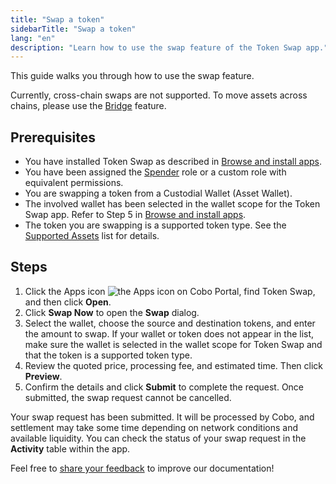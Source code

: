 ```yaml
---
title: "Swap a token"
sidebarTitle: "Swap a token"
lang: "en"
description: "Learn how to use the swap feature of the Token Swap app."
---
```


This guide walks you through how to use the swap feature.

<Info>Currently, cross-chain swaps are not supported. To move assets across chains, please use the [Bridge](/en/apps/bridge/introduction) feature.</Info>

## Prerequisites
- You have installed Token Swap as described in [Browse and install apps](/en/apps/browse-and-install).
- You have been assigned the [Spender](/en/portal/risk-controls/roles-and-permissions) role or a custom role with equivalent permissions.
- You are swapping a token from a Custodial Wallet (Asset Wallet).
- The involved wallet has been selected in the wallet scope for the Token Swap app. Refer to Step 5 in [Browse and install apps](/en/apps/browse-and-install).
- The token you are swapping is a supported token type. See the [Supported Assets](/en/apps/token-swap/supported-assets) list for details.

## Steps

1. Click the Apps icon <img src="/en/images/common/icon_apps.svg" className="icon" alt="the Apps icon" /> on Cobo Portal, find Token Swap, and then click **Open**.
2. Click **Swap Now** to open the **Swap** dialog.
3. Select the wallet, choose the source and destination tokens, and enter the amount to swap.
<Note>If your wallet or token does not appear in the list, make sure the wallet is selected in the wallet scope for Token Swap and that the token is a supported token type.</Note>
4. Review the quoted price, processing fee, and estimated time. Then click **Preview**.
5. Confirm the details and click **Submit** to complete the request.
    <Note>Once submitted, the swap request cannot be cancelled.</Note>

Your swap request has been submitted. It will be processed by Cobo, and settlement may take some time depending on network conditions and available liquidity. You can check the status of your swap request in the **Activity** table within the app.

<Tip>Feel free to [share your feedback](https://forms.zohopublic.com/cobo/form/DocumentFeedbackForm/formperma/QvLOhxJv1_JMsJ-1dleZ8Itb_7rzN-LtgvsDdxosoVI?referrername=manuals) to improve our documentation!</Tip>